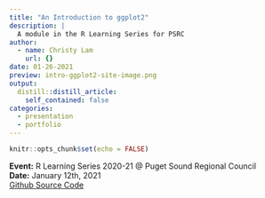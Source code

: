 ```yaml
---
title: "An Introduction to ggplot2"
description: |
  A module in the R Learning Series for PSRC
author:
  - name: Christy Lam
    url: {}
date: 01-26-2021
preview: intro-ggplot2-site-image.png
output:
  distill::distill_article:
    self_contained: false
categories:
  - presentation
  - portfolio
---
```



```r
knitr::opts_chunk$set(echo = FALSE)
```

**Event:** R Learning Series 2020-21 @ Puget Sound Regional Council  
**Date:** January 12th, 2021  
[Github Source Code](https://psrc.github.io/intro-ggplot2/)


